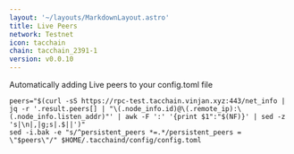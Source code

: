 ```yaml
---
layout: '~/layouts/MarkdownLayout.astro'
title: Live Peers
network: Testnet
icon: tacchain
chain: tacchain_2391-1
version: v0.0.10
---
```

Automatically adding Live peers to your config.toml file
```
peers="$(curl -sS https://rpc-test.tacchain.vinjan.xyz:443/net_info | jq -r '.result.peers[] | "\(.node_info.id)@\(.remote_ip):\(.node_info.listen_addr)"' | awk -F ':' '{print $1":"$(NF)}' | sed -z 's|\n|,|g;s|.$||')"
sed -i.bak -e "s/^persistent_peers *=.*/persistent_peers = \"$peers\"/" $HOME/.tacchaind/config/config.toml
```
